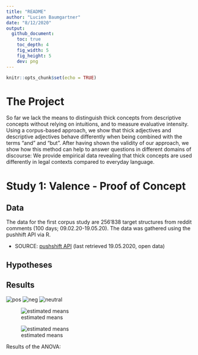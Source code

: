 ```yaml
---
title: "README"
author: "Lucien Baumgartner"
date: "8/12/2020"
output: 
  github_document:
    toc: true
    toc_depth: 4
    fig_width: 5
    fig_height: 5
    dev: png
---
```


```r
knitr::opts_chunk$set(echo = TRUE)
```

# The Project

So far we lack the means to distinguish thick concepts from descriptive
concepts without relying on intuitions, and to measure evaluative
intensity. Using a corpus-based approach, we show that thick
adjectives and descriptive adjectives behave differently when being
combined with the terms “and” and “but”. After having shown the
validity of our approach, we show how this method can help to answer
questions in different domains of discourse: We provide empirical
data revealing that thick concepts are used differently in legal contexts
compared to everyday language.

# Study 1: Valence - Proof of Concept
## Data
The data for the first corpus study are 256’838 target structures from reddit comments (100 days; 09.02.20-19.05.20). The data was gathered using the pushhift API via R.

- SOURCE: [pushshift API](https://pushshift.io/api-parameters/) (last retrieved 19.05.2020, open data)

## Hypotheses


## Results

![pos](output/plots/SUBSAMPLE_POS_only_02_09_20.png)
![neg](output/plots/SUBSAMPLE_NEG_only_02_09_20.png)
![neutral](output/plots/SUBSAMPLE_NEUTRAL_only_02_09_20.png)

![estimated means](output/plots/SUBSAMPLE_emmeans_catxCCONJ_02_09_20.png)

![estimated means](output/plots/SUBSAMPLE_emmeans_TARGET_polxCCONJ_02_09_20.png)

Results of the ANOVA:


